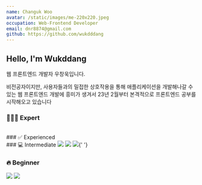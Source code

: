 ```yaml
---
name: Changuk Woo
avatar: /static/images/me-220x220.jpeg
occupation: Web-Frontend Developer
email: dnr8874@gmail.com
github: https://github.com/wukdddang
---
```


## Hello, I'm Wukddang

웹 프론트엔드 개발자 우창욱입니다.

비전공자이지만, 사용자들과의 밀접한 상호작용을 통해 애플리케이션을 개발해나갈 수 있는 웹 프론트엔드 개발에 흥미가 생겨서 23년 2월부터 본격적으로 프론트엔드 공부를 시작해오고 있습니다

### 👨🏻‍🎓 Expert

<br />
### ✅ Experienced

<br />
### 💻 Intermediate
<img src="https://img.shields.io/badge/HTML5-E34F26?style=flat&logo=HTML5&logoColor=white" /> <img src="https://img.shields.io/badge/CSS3-1572B6?style=flat&logo=css3&logoColor=white" /> <img src="https://img.shields.io/badge/Javascript-F7DF1E?style=flat&logo=Javascript&logoColor=white" />{' '}

### 🔥 Beginner

<img src="https://img.shields.io/badge/Typescript-3178C6?style=flat-square&logo=Typescript&logoColor=white" /> <img src="https://img.shields.io/badge/React-61DAFB?style=flat&logo=react&logoColor=white" />
